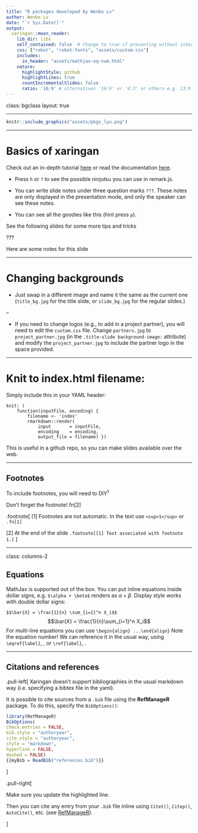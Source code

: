 ```yaml
---
title: "R packages developed by Wenbo Lv"
author: Wenbo Lv
date: "`r Sys.Date()`"
output:
  xaringan::moon_reader:
    lib_dir: libs
    self_contained: false  # Change to true if presenting without internet access
    css: ["robot", "robot-fonts", "assets/custom.css"]
    includes:
      in_header: "assets/mathjax-eq-num.html"
    nature:
      highlightStyle: github
      highlightLines: true
      countIncrementalSlides: false
      ratio: '16:9' # alternatives '16:9' or '4:3' or others e.g. 13:9
---
```


class: bgclass
layout: true
<!-- Sets the background class to be the AAGI logo slide background -->

---



```r
knitr::include_graphics("assets/pkgs_lyu.png")
```



---

# Basics of xaringan

Check out an in-depth tutorial [here](https://slides.yihui.name/xaringan/#1) or read the documentation [here](https://bookdown.org/yihui/rmarkdown/xaringan.html).



- Press `h` or `?` to see the possible ninjutsu you can use in remark.js.

- You can write slide notes under three question marks `???`. These notes are only displayed in the presentation mode, and only the speaker can see these notes. 

- You can see all the goodies like this (hint press `p`).

See the following slides for some more tips and tricks

???

Here are some notes for this slide


---

# Changing backgrounds

- Just swap in a different image and name it the same as the current one (`title_bg.jpg` for the title slide, or `slide_bg.jpg` for the regular slides.)

--

- If you need to change logos (e.g., to add in a project partner), you will need to edit the `custom.css` file. Change `partners.jpg` to `project_partner.jpg` (in the `.title-slide background-image:` attribute) and modify the `project_partner.jpg` to include the partner logo in the space provided.

---

# Knit to index.html filename:

Simply include this in your YAML header:

```
knit: (
    function(inputFile, encoding) {
        filename <- 'index'
        rmarkdown::render(
            input       = inputFile,
            encoding    = encoding,
            output_file = filename) })
```            

This is useful in a github repo, so you can make slides available over the web.

---

## Footnotes

To include footnotes, you will need to DIY<sup>1</sup>

Don't forget the footnote!.fn[2]

.footnote[
[1] Footnotes are not automatic.  In the text use `<sup>1</sup>` or `.fn[1]`

[2] At the end of the slide `.footnote[[1] Text associated with footnote 1.]`
]

---

class: columns-2

## Equations


MathJax is supported out of the box.  You can put inline equations inside dollar signs, e.g. `$\alpha + \beta$` renders as $\alpha + \beta$.   Display style works with double dollar signs: 

<span>`$`</span><span>`$`</span>`\bar{X} = \frac{1}{n} \sum_{i=1}^n X_i`<span>`$`</span><span>`$`</span>
$$\bar{X} = \frac{1}{n}\sum_{i=1}^n X_i$$
For multi-line equations you can use <span>`\`</span>`begin{align} ...  `</span>`\`</span>`end{align}`
\begin{align}
\bar{X} & = X_1 + X_2 + \ldots + X_n \nonumber \\
& = \frac{1}{n}\sum_{i=1}^nX_i \label{good-eq}
\end{align}
Note the equation number! We can reference it in the usual way, using <span>`\`</span>`eqref{label}`, \eqref{good-eq}, or <span>`\`</span>`ref{label}`, \ref{good-eq}.

---

## Citations and references

.pull-left[
Xaringan doesn't support bibliographies in the usual markdown way (i.e. specifying a bibtex file in the yaml).

It is possible to cite sources from a `.bib` file using the **RefManageR** package.  To do this, specify the `BibOptions()`:

```r
library(RefManageR)
BibOptions(
check.entries = FALSE, 
bib.style = "authoryear", 
cite.style = "authoryear", 
style = "markdown",
hyperlink = FALSE, 
dashed = FALSE)
{{myBib = ReadBib("references.bib")}}
```
]


.pull-right[

Make sure you update the highlighted line.

Then you can cite any entry from your `.bib` file inline using `Citet()`, `Citep()`, `AutoCite()`, etc. (see [RefManageR](https://github.com/ropensci/RefManageR)). 

]

